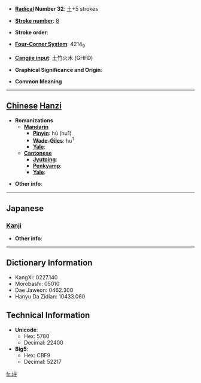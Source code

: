 * '''[[Wiktionary:Chinese radical index| Radical]] Number 32''': [[Wiktionary:Chinese radical index 土|土]]+5 strokes

* '''[[Wiktionary:Chinese total strokes index|Stroke number]]''': [[Wiktionary:Chinese total strokes index 8|8]]

* '''Stroke order''': 

* '''[[Wiktionary:Chinese four corner index|Four-Corner System]]''': 4214<sub>9</sub>

* '''[[Wiktionary:Chinese Cangjie index|Cangjie input]]''': 土竹火木 (GHFD)

* '''Graphical Significance and Origin''': 

* '''Common Meaning'''

----

== [[Chinese]] [[Hanzi]] ==

* '''Romanizations'''
** '''[[Mandarin]]'''
*** '''[[Pinyin]]''': hū (hu1)
*** '''[[Wade-Giles]]''': hu<sup>1</sup>
*** '''[[Yale]]''': 
** '''[[Cantonese]]'''
*** '''[[Jyutping]]''':
*** '''[[Penkyamp]]''': 
*** '''[[Yale]]''': 

* '''Other info''': 

----

==Japanese==
===[[Kanji]]===
{{kanji|on readings=[[こ]] (ko), [[く]] (ku)|kun readings=[[かまへ]] (kamahe), [[わずらはい]] (wazurahai)}}

* '''Other info''':  

----

== Dictionary Information ==

* KangXi: 0227.140
* Morobashi: 05010
* Dae Jaweon: 0462.300
* Hanyu Da Zidian: 10433.060

== Technical Information ==

* '''Unicode''':
** Hex: 5780
** Decimal: 22400
* '''Big5''':
** Hex: CBF9
** Decimal: 52217

[[fr:垀]]